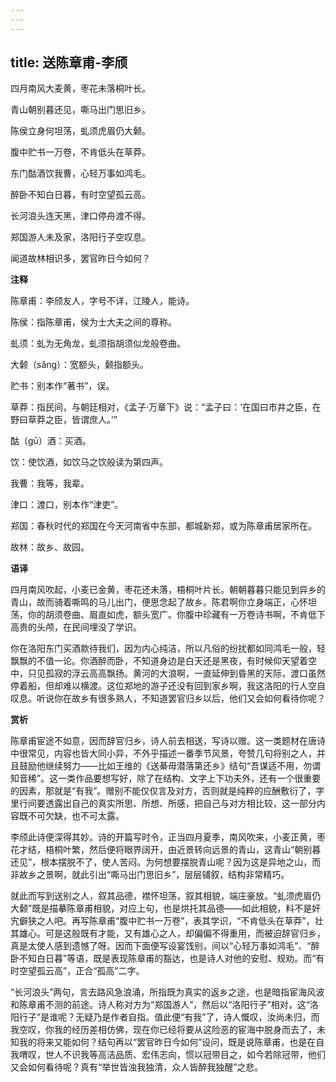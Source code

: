 ```yaml
---
---
---
```

title: 送陈章甫-李颀
---

四月南风大麦黄，枣花未落桐叶长。

青山朝别暮还见，嘶马出门思旧乡。

陈侯立身何坦荡，虬须虎眉仍大颡。

腹中贮书一万卷，不肯低头在草莽。

东门酤酒饮我曹，心轻万事如鸿毛。

醉卧不知白日暮，有时空望孤云高。

长河浪头连天黑，津口停舟渡不得。

郑国游人未及家，洛阳行子空叹息。

闻道故林相识多，罢官昨日今如何？

**注释**

陈章甫：李颀友人，字号不详，江陵人，能诗。

陈侯：指陈章甫，侯为士大夫之间的尊称。

虬须：虬为无角龙，虬须指胡须似龙般卷曲。

大颡（sǎng）：宽额头，颡指额头。

贮书：别本作“著书”，误。

草莽：指民间，与朝廷相对，《孟子·万章下》说：“孟子曰：‘在国曰市井之臣，在野曰草莽之臣，皆谓庶人。’”

酤（gū）酒：买酒。

饮：使饮酒，如饮马之饮般读为第四声。

我曹：我等，我辈。

津口：渡口，别本作“津吏”。

郑国：春秋时代的郑国在今天河南省中东部，都城新郑，或为陈章甫居家所在。

故林：故乡、故园。

**语译**

四月南风吹起，小麦已金黄，枣花还未落，梧桐叶片长。朝朝暮暮只能见到异乡的青山，故而骑着嘶鸣的马儿出门，便思念起了故乡。陈君啊你立身端正，心怀坦荡，你的胡须卷曲、眉直如虎，额头宽广。你腹中珍藏有一万卷诗书啊，不肯低下高贵的头颅，在民间埋没了学识。

你在洛阳东门买酒款待我们，因为内心纯洁，所以凡俗的纷扰都如同鸿毛一般，轻飘飘的不值一论。你酒醉而卧，不知道身边是白天还是黑夜，有时候仰天望着空中，只见孤寂的浮云高高飘扬。黄河的大浪啊，一直延伸到昏黑的天际，渡口虽然停着船，但却难以横渡。这位郑地的游子还没有回到家乡啊，我这洛阳的行人空自叹息。听说你在故乡有很多熟人，不知道罢官归乡以后，他们又会如何看待你呢？

**赏析**

陈章甫宦途不如意，因而辞官归乡，诗人前去相送，写诗以赠。这一类题材在唐诗中很常见，内容也皆大同小异，不外乎描述一番季节风景，夸赞几句将别之人，并且鼓励他继续努力——比如王维的《送綦毋潜落第还乡》结句“吾谋适不用，勿谓知音稀”。这一类作品要想写好，除了在结构、文字上下功夫外，还有一个很重要的因素，那就是“有我”。赠别不能仅仅言及对方，否则就是纯粹的应酬敷衍了，字里行间要透露出自己的真实所思、所想、所感，把自己与对方相比较，这一部分内容既不可欠缺，也不可太露。

李颀此诗便深得其妙。诗的开篇写时令，正当四月夏季，南风吹来，小麦正黄，枣花才结，梧桐叶繁，然后便将眼界阔开，由近景转向远景的青山，这青山“朝别暮还见”，根本摆脱不了，使人苦闷。为何想要摆脱青山呢？因为这是异地之山，而非故乡之景啊，就此引出“嘶马出门思旧乡”，层层铺叙，结构非常精巧。

就此而写到送别之人，叙其品德，襟怀坦荡，叙其相貌，端庄豪放。“虬须虎眉仍大颡”既是描摹陈章甫相貌，对应上句，也是烘托其品德——如此相貌，料不是奸宄僻狭之人吧。再写陈章甫“腹中贮书一万卷”，表其学识，“不肯低头在草莽”，壮其雄心。可是这般既有才能，又有雄心之人，却偏偏不得重用，而被迫辞官归乡，真是太使人感到遗憾了呀。因而下面便写设宴饯别，间以“心轻万事如鸿毛”、“醉卧不知白日暮”等语，既是表现陈章甫的豁达，也是诗人对他的安慰、规劝。而“有时空望孤云高”，正合“孤高”二字。

“长河浪头”两句，言去路风急浪涌，所指既为真实的返乡之途，也是暗指宦海风波和陈章甫不测的前途。诗人称对方为“郑国游人”，然后以“洛阳行子”相对，这“洛阳行子”是谁呢？无疑乃是作者自指。值此便“有我”了，诗人慨叹，汝尚未归，而我空叹，你我的经历差相仿佛，现在你已经将要从这险恶的宦海中脱身而去了，未知我的将来又能如何？结句再以“罢官昨日今如何”设问，既是说陈章甫，也是在自我喟叹，世人不识我等高洁品质、宏伟志向，惯以冠带目之，如今若除冠带，他们又会如何看待呢？真有“举世皆浊我独清，众人皆醉我独醒”之悲。